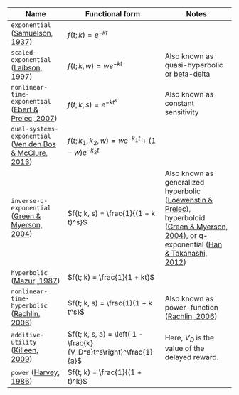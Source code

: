 | Name | Functional form | Notes |
|------------------|-------------------------------|-----------------------|
| `exponential` ([Samuelson, 1937](https://doi.org/10.2307/2967612)) | $f(t; k) = e^{-k t}$ |  |
| `scaled-exponential` ([Laibson, 1997](https://doi.org/10.1162/003355397555253)) | $f(t; k, w) = w e^{-k t}$ | Also known as quasi-hyperbolic or beta-delta |
| `nonlinear-time-exponential` ([Ebert & Prelec, 2007](https://doi.org/10.1287/mnsc.1060.0671)) | $f(t; k, s) = e^{-k t^s}$ | Also known as constant sensitivity |
| `dual-systems-exponential` ([Ven den Bos & McClure, 2013](https://doi.org/10.1002/jeab.6)) | $f(t; k_1, k_2, w) = w e^{-k_1 t} + (1 - w) e^{-k_2 t}$ |  |
| `inverse-q-exponential` ([Green & Myerson, 2004](https://doi.org/10.1037/0033-2909.130.5.769)) | $f(t; k, s) = \frac{1}{(1 + k t)^s}$ | Also known as generalized hyperbolic ([Loewenstin & Prelec](https://doi.org/10.2307/2118482)), hyperboloid ([Green & Myerson, 2004](https://doi.org/10.1037/0033-2909.130.5.769)), or q-exponential ([Han & Takahashi, 2012](https://doi.org/10.1016/j.physa.2012.07.012)) |
| `hyperbolic` ([Mazur, 1987](https://doi.org/10.4324/9781315825502)) | $f(t; k) = \frac{1}{1 + kt}$ |  |
| `nonlinear-time-hyperbolic` ([Rachlin, 2006](https://doi.org/10.1901/jeab.2006.85-05)) | $f(t; k, s) = \frac{1}{1 + k t^s}$ | Also known as power-function ([Rachlin, 2006](https://doi.org/10.1901/jeab.2006.85-05)) |
| `additive-utility` ([Killeen, 2009](https://doi.org/10.1037/a0016414)) | $f(t; k, s, a) = \left( 1 - \frac{k}{V_D^a}t^s\right)^\frac{1}{a}$ | Here, $V_D$ is the value of the delayed reward. |
| `power` ([Harvey, 1986](https://doi.org/10.1287/mnsc.32.9.1123)) | $f(t; k) = \frac{1}{(1 + t)^k}$ |  |
